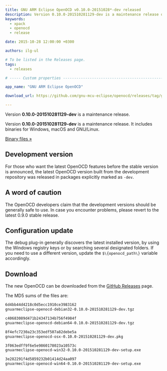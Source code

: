 ```yaml
---
title: GNU ARM Eclipse OpenOCD v0.10.0-20151028*-dev released
description: Version 0.10.0-201510281129-dev is a maintenance release of GNU ARM Eclipse OpenOCD.
keywords:
  - xpack
  - openocd
  - release

date: 2015-10-28 12:00:00 +0300

authors: ilg-ul

# To be listed in the Releases page.
tags:
  - releases

# ----- Custom properties -----------------------------------------------------

app_name: "GNU ARM Eclipse OpenOCD"

download_url: https://github.com/gnu-mcu-eclipse/openocd/releases/tag/gae-0.10.0-20151028/

---
```


<head><title>{frontMatter.title}</title></head>

Version **0.10.0-201510281129-dev** is a maintenance release.

<!-- truncate -->

Version **0.10.0-201510281129-dev** is a maintenance release. It includes binaries for Windows, macOS and GNU/Linux.

<!-- truncate -->

<p><a href={frontMatter.download_url}>Binary files »</a></p>

## Development version

For those who want the latest OpenOCD features before the stable version is announced, the latest OpenOCD version built from the development repository was released in packages explicitly marked as `-dev`.

## A word of caution

The OpenOCD developers claim that the development versions should be generally safe to use. In case you encounter problems, please revert to the latest 0.9.0 stable release.

## Configuration update

The debug plug-in generally discovers the latest installed version, by using the Windows registry keys or by searching several designated folders. If you need to use a different version, update the `$\{openocd_path\}` variable accordingly.

## Download

The new OpenOCD can be downloaded from the <a href={frontMatter.download_url}>GitHub Releases</a> page.

The MD5 sums of the files are:

```txt
6d4bb44d4218c0d5ecc1910ce3983162
gnuarmeclipse-openocd-debian32-0.10.0-201510281129-dev.tgz

c40683089d471b24347134b756f4984f
gnuarmeclipse-openocd-debian64-0.10.0-201510281129-dev.tgz

8f4efc7230a23c353edf507a82debe5a
gnuarmeclipse-openocd-osx-0.10.0-201510281129-dev.pkg

3f063edff9f6e5e9860178023a10573c
gnuarmeclipse-openocd-win32-0.10.0-201510281129-dev-setup.exe

3e282291f4d5859232b01414d24aa097
gnuarmeclipse-openocd-win64-0.10.0-201510281129-dev-setup.exe
```
